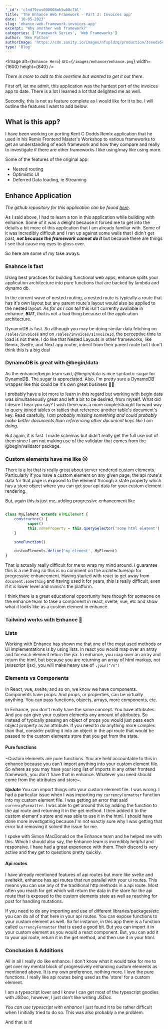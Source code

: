 ```yaml
---
'_id': 'clnd79zus000008mk5w08c7bl'
title: 'The Enhance Web Framework - Part 2: Invoices app'
date: '10-05-2023'
slug: 'ehance-web-framework-invoices-app'
excerpt: 'Why another web framework?'
categories: ['Framework Series', 'Web Frameworks']
author: 'Ben Patton'
authorImage: 'https://cdn.sanity.io/images/nfspldzq/production/3ceeda54221c7c0614ecc51f955c7be39a1da34e-512x512.jpg'
type: 'Blog'
---
```


<Image
  alt={`Enhance Hero`}
  src={`/images/enhance/enhance.png`}
  width={1600}
  height={840}
/>

_There is more to add to this overtime but wanted to get it out there_.

First off, let me admit, this application was the hardest port of the invoices app to date. There is a lot I learned a lot that delighted me as well.

Secondly, this is not as feature complete as I would like for it to be. I will outline the features I want to add below.

## What is this app?

I have been working on porting Kent C Dodds Remix application that he used in his Remix Frontend Master's Workshop to various frameworks to get an understanding of each framework and how they compare and really to investigate if there are other frameworks I like using/may like using more.

Some of the features of the original app:

- Nested routing
- Optimistic UI
- Deferred Data loading, ie Streaming

## Enhance Application

_The github repository for this application can be found [here](https://github.com/Benanna2019/enhance-invoices)_.

As I said above, I had to learn a ton in this application while building with enhance. Some of it was a delight because it forced me to get into the details a bit more of this application that I am already familiar with. Some of it was incredibly difficult and I ran up against some walls that I didn't get past, _**not because the framework cannot do it**_ but because there are things I see that cause my eyes to gloss over.

So here are some of my take aways:

### Enahnce is fast

Using best practices for building functional web apps, enhance splits your application architecture into pure functions that are backed by lambda and dynamo db.

In the current wave of nested routing, a nested route is typically a route that has it's own layout but any parent route's layout would also be applied to the nested layout. _As far as I can tell_ this isn't currently available in enhance. _**BUT**_, that is not a bad thing because of the application architecture.

DynamoDB is fast. So although you may be doing similar data fetching on `/sales/invoices` and on `/sales/invoices/$invoiceId`, the perceptive time to load is not there. I do like that Nested Layouts in other frameworks, like Remix, Svelte, and Next app router, inherit from their parent route but I don't think this is a big deal

### DynamoDB is great with @begin/data

As the enhance/begin team said, @begin/data is nice syntactic sugar for DynamoDB. The sugar is appreciated. Also, I'm pretty sure a DynamoDB wrapper like this could be it's own great business 🤷‍♂️

I probably have a lot more to learn in this regard but working with begin data was simultaneously great and left a bit to be desired, from myself. What did I desire I hear you say? I wish there was a more simple/straight forward way to query joined tables or tables that reference another table's document's key. Read carefully, _I am probably missing something and could probably make better documents than referencing other document keys like I am doing_.

But again, it is fast. I made schemas but didn't really get the full use out of them since I am not making use of the validator that comes from the @begin/validator package.

### Custom elements have me like 😕

There is a lot that is really great about server rendered custom elements. Particularly if you have a custom element on any given page, the api route's data for that page is exposed to the element through a state property which has a store object where you can get your api data for your custom element rendering.

But, again this is just me, adding progressive enhancement like

```js

class MyElement extends HTMLElement {
    constructor() {
          super()
          this.someProperty = this.querySelector('some html element')
    }

    someFunction()

    customElements.define('my-element', MyElement)
}

```

That is actually really difficult for me to wrap my mind around. I guarantee this is a me thing so this is no comment on the architecture/api for pregressive enhancement. Having started with react to get away from `document.something` and having used it for years, this is really difficult, even if it is lower level and mimic's the platform.

I think there is a great educational opportunity here though for someone on the enhance team to take a component in react, svelte, vue, etc and show what it looks like as a custom element in enhance.

### Tailwind works with Enhance 🥳

### Lists

Working with Enhance has shown me that one of the most used methods or UI implementations is by using lists. In react you would map over an array and for each element return the jsx. In enhance, you map over an array and return the html, but because you are returning an array of html markup, not javascript (jsx), you will make heavy use of `.join("/n")`

### Elements vs Components

In React, vue, svelte, and so on, we know we have components. Components have props. And props, or properties, can be virtually anything. You can pass functions, objects, arrays, more components, etc.

In Enhance, you don't really have the same concept. You have attributes. And you can give your custom elements any amount of attributes. So instead of typically passing an object of props you would just pass each object property as an attribute. If you need to do anything more complex than that, consider putting it into an object in the api route that would be passed to the custom elements store that you get from the state.

#### Pure functions

~Custom elements are pure functions. You are held accountable to this in enhance because you can't import anything into your custom element file. So where as you may have your long list of imports in any other frontend framework, you don't have that in enhance. Whatever you need should come from the attributes and store~.

_**Update**_ You can import things into your custom element file. I was wrong. I had a particular issue when I was importing my `currencyFormatter` function into my custom element file. I was getting an error that said `currencyFormatter`. I was able to get around this by adding the function to the api route and returning it in the get method. I then added it to the custom element's store and was able to use it in the html. I should have done more investigating because I'm not exactly sure why I was getting that error but removing it solved the issue for me.

I spoke with Simon MacDonald on the Enhance team and he helped me with this. Which I should also say, the Enhance team is incredibly helpful and responsive. I have had a great experience with them. Their discord is very active and they get to questions pretty quickly.

#### Api routes

I have already mentioned features of api routes but more like svelte and sveltekit, enhance has api routes that run parallel with your ui routes. This means you can use any of the traditional http methods in a api route. Most often you reach for get which will return the data in the store for the api route that is exposed to the custom elements state as well as reaching for post for handling mutations.

If you need to do any importing and use of different libraries/packages/etc you can do all of that here in your api routes. You can expose functions to your custom element as well. So for instance, in this app there is a function called `currencyFormatter` that is used a good bit. But you can import it in your custom element as you would a react component. But, you can add it to your api route, return it in the get method, and then use it in your html.

### Conclusion & Additions

All in all I really do like enhance. I don't know what it would take for me to get over my mental block of progressively enhancing custom elements as mentioned above. It is my own preference, nothing more. I love the pure functions. I really like api routes being used as the 'store' for a custom element.

I am a typescript lover and I know I can get most of the typescript goodies with JSDoc, however, I just don't like writing JSDoc.

_You can use typescript with enhance_ I just found it to be rather difficult when I initially tried to do so. This was also probably a me problem.

And that is it!
